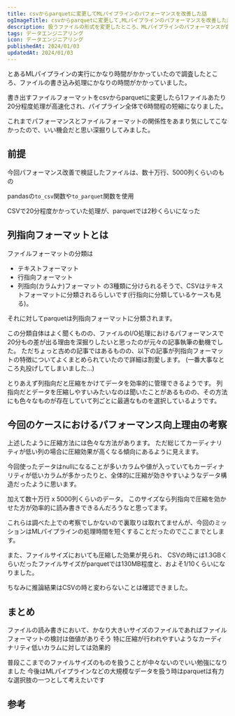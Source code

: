 ```yaml
---
title: csvからparquetに変更してMLパイプラインのパフォーマンスを改善した話
ogImageTitle: csvからparquetに変更して,MLパイプラインのパフォーマンスを改善した話
description: 扱うファイルの形式を変更したところ、MLパイプラインのパフォーマンスが劇的に改善されました。
tags: データエンジニアリング
icon: データエンジニアリング
publishedAt: 2024/01/03
updatedAt: 2024/01/03
---
```


とあるMLパイプラインの実行にかなり時間がかかっていたので調査したところ、ファイルの書き込み処理にかなりの時間がかかっていました。

書き出すファイルフォーマットをcsvからparquetに変更したら1ファイルあたり20分程度処理が高速化され、パイプライン全体で6時間程の短縮になりました。

これまでパフォーマンスとファイルフォーマットの関係性をあまり気にしてこなかったので、いい機会だと思い深掘りしてみました。

## 前提

今回パフォーマンス改善で検証したファイルは、数十万行、5000列くらいのもの

pandasの`to_csv`関数や`to_parquet`関数を使用

CSVで20分程度かかっていた処理が、parquetでは2秒くらいになった

## 列指向フォーマットとは

ファイルフォーマットの分類は

- テキストフォーマット
- 行指向フォーマット
- 列指向(カラムナ)フォーマット
の3種類に分けられるそうで、CSVはテキストフォーマットに分類されるらしいです(行指向に分類しているケースも見る)。

それに対してparquetは列指向フォーマットに分類されます。

この分類自体はよく聞くものの、ファイルのI/O処理におけるパフォーマンスで20分もの差が出る理由を深掘りしたいと思ったのが元々の記事執筆の動機でした。
ただちょっと古めの記事ではあるものの、以下の記事が列指向フォーマットの特徴についてよくまとめられていたので詳細は割愛します。
(一番大事なところ丸投げしてしまいました…)

<EmbedLink url="https://engineer.retty.me/entry/columnar-storage-format" />

とりあえず列指向だと圧縮をかけてデータを効率的に管理できるようです。
列指向だとデータを圧縮しやすいみたいなのは聞いたことがあるものの、その方法にも色々なものが存在していて列ごとに最適なものを選択しているようです。

## 今回のケースにおけるパフォーマンス向上理由の考察

上述したように圧縮方法には色々な方法があります。
ただ総じてカーディナリティが低い列の場合に圧縮効果が高くなる傾向にあるように見えます。

今回使ったデータはnullになることが多いカラムや値が入っていてもカーディナリティが低いカラムが多かったりと、全体的に圧縮が効きやすいようなデータ構造だったように思います。

加えて数十万行 x 5000列くらいのデータ。
このサイズなら列指向で圧縮を効かせた方が効率的に読み書きできるんだろうなと思ってます。

これらは調べた上での考察でしかないので裏取りは取れてませんが、今回のミッションはMLパイプラインの処理時間を短くすることだったのでここまでとします。

また、ファイルサイズにおいても圧縮した効果が見られ、
CSVの時には1.3GBくらいだったファイルサイズがparquetでは130MB程度と、およそ1/10くらいになりました。

ちなみに推論結果はCSVの時と変わらないことは確認できました。

## まとめ

ファイルの読み書きにおいて、かなり大きいサイズのファイルであればファイルフォーマットの検討は価値がありそう
特に圧縮が行われやすいようなカーディナリティ低いカラムに対しては効果的

普段ここまでのファイルサイズのものを扱うことが中々ないのでいい勉強になりました
今後はMLパイプラインなどの大規模なデータを扱う時はparquetは有力な選択肢の一つとして考えたいです

## 参考

<EmbedLink url="https://engineer.retty.me/entry/columnar-storage-format" />
